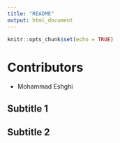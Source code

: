 ```yaml
---
title: "README"
output: html_document
---
```


```r
knitr::opts_chunk$set(echo = TRUE)
```

# Contributors

- Mohammad Eshghi

## Subtitle 1

## Subtitle 2

